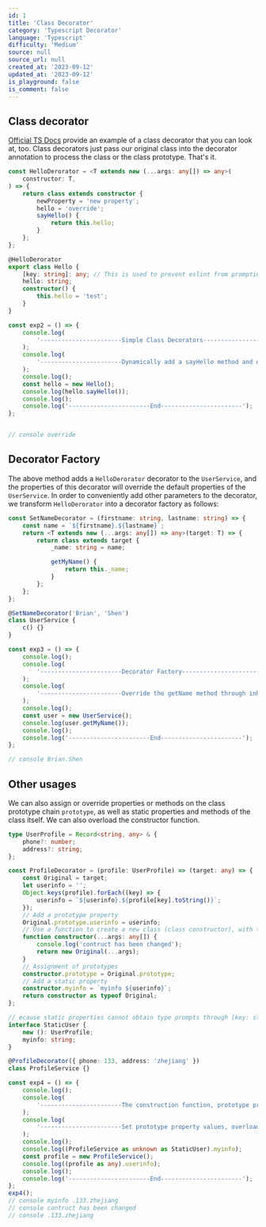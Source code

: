 ```yaml
---
id: 1
title: 'Class Decorator'
category: 'Typescript Decorator'
language: 'Typescript'
difficulty: 'Medium'
source: null
source_url: null
created_at: '2023-09-12'
updated_at: '2023-09-12'
is_playground: false
is_comment: false
---
```


## Class decorator

[Official TS Docs](https://www.typescriptlang.org/docs/handbook/decorators.html) provide an example of a class decorator that you can look at, too. Class decorators just pass our original class into the decorator annotation to process the class or the class prototype. That's it.

```typescript
const HelloDerorator = <T extends new (...args: any[]) => any>(
    constructor: T,
) => {
    return class extends constructor {
        newProperty = 'new property';
        hello = 'override';
        sayHello() {
            return this.hello;
        }
    };
};

@HelloDerorator
export class Hello {
    [key: string]: any; // This is used to prevent eslint from prompting that the sayHello method does not exist
    hello: string;
    constructor() {
        this.hello = 'test';
    }
}

const exp2 = () => {
    console.log(
        '-----------------------Simple Class Decorators-----------------------',
    );
    console.log(
        '-----------------------Dynamically add a sayHello method and override the value of hello.-----------------------',
    );
    console.log();
    const hello = new Hello();
    console.log(hello.sayHello());
    console.log();
    console.log('-----------------------End-----------------------');
};


// console override
```



## Decorator Factory

The above method adds a `HelloDerorator` decorator to the `UserService`, and the properties of this decorator will override the default properties of the `UserService`. In order to conveniently add other parameters to the decorator, we transform `HelloDerorator` into a decorator factory as follows:

```typescript
const SetNameDecorator = (firstname: string, lastname: string) => {
    const name = `${firstname}.${lastname}`;
    return <T extends new (...args: any[]) => any>(target: T) => {
        return class extends target {
            _name: string = name;

            getMyName() {
                return this._name;
            }
        };
    };
};

@SetNameDecorator('Brian', 'Shen')
class UserService {
    c() {}
}

const exp3 = () => {
    console.log();
    console.log(
        '-----------------------Decorator Factory-----------------------',
    );
    console.log(
        '-----------------------Override the getName method through inheritance-----------------------',
    );
    console.log();
    const user = new UserService();
    console.log(user.getMyName());
    console.log();
    console.log('-----------------------End-----------------------');
};

// console Brian.Shen
```



## Other usages

We can also assign or override properties or methods on the class prototype chain `prototype`, as well as static properties and methods of the class itself. We can also overload the constructor function.

```typescript
type UserProfile = Record<string, any> & {
    phone?: number;
    address?: string;
};

const ProfileDecorator = (profile: UserProfile) => (target: any) => {
    const Original = target;
    let userinfo = '';
    Object.keys(profile).forEach((key) => {
        userinfo = `${userinfo}.${profile[key].toString()}`;
    });
    // Add a prototype property
    Original.prototype.userinfo = userinfo;
    // Use a function to create a new class (class constructor), with the return value being an object of the passed-in class, thus overloading the constructor.
    function constructor(...args: any[]) {
        console.log('contruct has been changed');
        return new Original(...args);
    }
    // Assignment of prototypes
    constructor.prototype = Original.prototype;
    // Add a static property
    constructor.myinfo = `myinfo ${userinfo}`;
    return constructor as typeof Original;
};

// ecause static properties cannot obtain type prompts through [key: string]: any;, an interface is added here to dynamically add static properties of various types
interface StaticUser {
    new (): UserProfile;
    myinfo: string;
}

@ProfileDecorator({ phone: 133, address: 'zhejiang' })
class ProfileService {}

const exp4 = () => {
    console.log();
    console.log(
        '-----------------------The construction function, prototype properties, static properties, etc. of the repair class.-----------------------',
    );
    console.log(
        '-----------------------Set prototype property values, overload constructor methods, add static properties.-----------------------',
    );
    console.log();
    console.log((ProfileService as unknown as StaticUser).myinfo);
    const profile = new ProfileService();
    console.log((profile as any).userinfo);
    console.log();
    console.log('-----------------------End-----------------------');
};
exp4();
// console myinfo .133.zhejiang
// console contruct has been changed
// console .133.zhejiang
```
